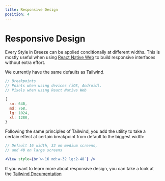 ```yaml
---
title: Responsive Design
position: 4
---
```


# Responsive Design

Every Style in Breeze can be applied conditionally at different widths. This is mostly useful when using [React Native Web](https://github.com/necolas/react-native-web) to build responsive interfaces without extra effort.

We currently have the same defaults as Tailwind.

```js filename=breeze.config.js
// Breakpoints
// Points when using devices (iOS, Android).
// Pixels when using React Native Web

{
  sm: 640,
  md: 768,
  lg: 1024,
  xl: 1280,
}
```

Following the same principles of Tailwind, you add the utility to take a certain effect at certain breakpoint from default to the biggest width:

```jsx
// Default 16 width, 32 on medium screens,
// and 48 on large screens

<View style={br`w-16 md:w-32 lg:2-48`} />
```

If you want to learn more about responsive design, you can take a look at the [Tailwind Documentation](https://tailwindcss.com/docs/responsive-design)
